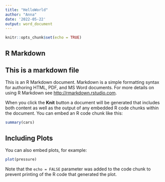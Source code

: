 ```yaml
---
title: "HelloWorld"
author: "Anna"
date: '2022-05-22'
output: word_document
---
```


```r
knitr::opts_chunk$set(echo = TRUE)
```

## R Markdown  

## This is a markdown file  


This is an R Markdown document. Markdown is a simple formatting syntax for authoring HTML, PDF, and MS Word documents. For more details on using R Markdown see <http://rmarkdown.rstudio.com>.

When you click the **Knit** button a document will be generated that includes both content as well as the output of any embedded R code chunks within the document. You can embed an R code chunk like this:

```r
summary(cars)
```

## Including Plots

You can also embed plots, for example:

```r
plot(pressure)
```

Note that the `echo = FALSE` parameter was added to the code chunk to prevent printing of the R code that generated the plot.
